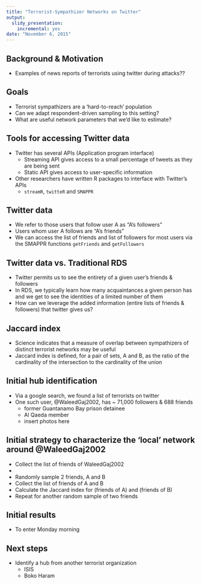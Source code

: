 ```yaml
---
title: "Terrorist-Sympathizer Networks on Twitter"
output:
  slidy_presentation:
    incremental: yes
date: "November 6, 2015"
---
```







## Background & Motivation

- Examples of news reports of terrorists using twitter during attacks??




## Goals

- Terrorist sympathizers are a 'hard-to-reach' population
- Can we adapt respondent-driven sampling to this setting?
- What are useful network parameters that we'd like to estimate?



## Tools for accessing Twitter data

- Twitter has several APIs (Application program interface)
    - Streaming API gives access to a small percentage of tweets as they are being sent
    - Static API gives access to user-specific information
- Other researchers have written R packages to interface with Twitter's APIs    
    - `streamR`, `twitteR` and `SMAPPR`

## Twitter data

- We refer to those users that follow user A as "A's followers"
- Users whom user A follows are "A's friends"
- We can access the list of friends and list of followers for most users via the SMAPPR functions `getFriends` and `getFollowers`

## Twitter data vs. Traditional RDS

- Twitter permits us to see the entirety of a given user's friends & followers
- In RDS, we typically learn how many acquaintances a given person has and we get to see the identities of a limited number of them
- How can we leverage the added information (entire lists of friends & followers) that twitter gives us?

## Jaccard index

- Science indicates that a measure of overlap between sympathizers of distinct terrorist networks may be useful
- Jaccard index is defined, for a pair of sets, A and B, as the ratio of the cardinality of the intersection to the cardinality of the union

## Initial hub identification

- Via a google search, we found a list of terrorists on twitter
- One such user, @WaleedGaj2002, has ~ 71,000 followers & 688 friends
    - former Guantanamo Bay prison detainee
    - Al Qaeda member
    - insert photos here

## Initial strategy to characterize the 'local' network around @WaleedGaj2002

- Collect the list of friends of WaleedGaj2002
- 
- Randomly sample 2 friends, A and B
- Collect the list of friends of A and B
- Calculate the Jaccard index for (friends of A) and (friends of B)
- Repeat for another random sample of two friends

## Initial results

- To enter Monday morning


## Next steps

- Identify a hub from another terrorist organization 
    - ISIS
    - Boko Haram








